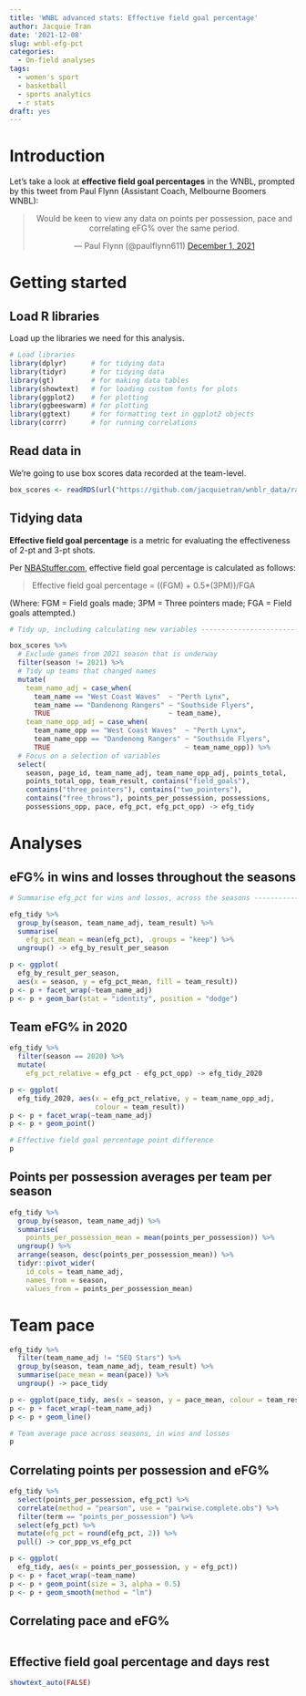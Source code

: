 ```yaml
---
title: 'WNBL advanced stats: Effective field goal percentage'
author: Jacquie Tran
date: '2021-12-08'
slug: wnbl-efg-pct
categories:
  - On-field analyses
tags:
  - women's sport
  - basketball
  - sports analytics
  - r stats
draft: yes
---
```


# Introduction

Let's take a look at **effective field goal percentages** in the WNBL, prompted by this tweet from Paul Flynn (Assistant Coach, Melbourne Boomers WNBL):

<center><blockquote class="twitter-tweet"><p lang="en" dir="ltr">Would be keen to view any data on points per possession, pace and correlating eFG% over the same period.</p>&mdash; Paul Flynn (@paulflynn611) <a href="https://twitter.com/paulflynn611/status/1466018173375836161?ref_src=twsrc%5Etfw">December 1, 2021</a></blockquote> <script async src="https://platform.twitter.com/widgets.js" charset="utf-8"></script></center>

# Getting started

## Load R libraries

Load up the libraries we need for this analysis.

```r

# Load libraries
library(dplyr)      # for tidying data
library(tidyr)      # for tidying data
library(gt)         # for making data tables
library(showtext)   # for loading custom fonts for plots
library(ggplot2)    # for plotting
library(ggbeeswarm) # for plotting
library(ggtext)     # for formatting text in ggplot2 objects
library(corrr)      # for running correlations

```

## Read data in

We're going to use box scores data recorded at the team-level.

```r

box_scores <- readRDS(url("https://github.com/jacquietran/wnblr_data/raw/main/data/box_scores.rds"))

```

## Tidying data

**Effective field goal percentage** is a metric for evaluating the effectiveness of 2-pt and 3-pt shots.

Per [NBAStuffer.com](https://www.nbastuffer.com/analytics101/effective-field-goal-percentage-efg/), effective field goal percentage is calculated as follows:

> Effective field goal percentage = ((FGM) + 0.5*(3PM))/FGA

(Where: FGM = Field goals made; 3PM = Three pointers made; FGA = Field goals attempted.)

```r

# Tidy up, including calculating new variables ---------------------------------

box_scores %>%
  # Exclude games from 2021 season that is underway
  filter(season != 2021) %>%
  # Tidy up teams that changed names
  mutate(
    team_name_adj = case_when(
      team_name == "West Coast Waves"  ~ "Perth Lynx",
      team_name == "Dandenong Rangers" ~ "Southside Flyers",
      TRUE                             ~ team_name),
    team_name_opp_adj = case_when(
      team_name_opp == "West Coast Waves"  ~ "Perth Lynx",
      team_name_opp == "Dandenong Rangers" ~ "Southside Flyers",
      TRUE                                 ~ team_name_opp)) %>%
  # Focus on a selection of variables
  select(
    season, page_id, team_name_adj, team_name_opp_adj, points_total,
    points_total_opp, team_result, contains("field_goals"),
    contains("three_pointers"), contains("two_pointers"),
    contains("free_throws"), points_per_possession, possessions,
    possessions_opp, pace, efg_pct, efg_pct_opp) -> efg_tidy

```

# Analyses

## eFG% in wins and losses throughout the seasons

```r

# Summarise efg_pct for wins and losses, across the seasons --------------------

efg_tidy %>%
  group_by(season, team_name_adj, team_result) %>%
  summarise(
    efg_pct_mean = mean(efg_pct), .groups = "keep") %>%
  ungroup() -> efg_by_result_per_season

```

```r

p <- ggplot(
  efg_by_result_per_season,
  aes(x = season, y = efg_pct_mean, fill = team_result))
p <- p + facet_wrap(~team_name_adj)
p <- p + geom_bar(stat = "identity", position = "dodge")

```

## Team eFG% in 2020

```r

efg_tidy %>%
  filter(season == 2020) %>%
  mutate(
    efg_pct_relative = efg_pct - efg_pct_opp) -> efg_tidy_2020

p <- ggplot(
  efg_tidy_2020, aes(x = efg_pct_relative, y = team_name_opp_adj,
                     colour = team_result))
p <- p + facet_wrap(~team_name_adj)
p <- p + geom_point()

# Effective field goal percentage point difference
p

```

## Points per possession averages per team per season

```r

efg_tidy %>%
  group_by(season, team_name_adj) %>%
  summarise(
    points_per_possession_mean = mean(points_per_possession)) %>%
  ungroup() %>%
  arrange(season, desc(points_per_possession_mean)) %>%
  tidyr::pivot_wider(
    id_cols = team_name_adj,
    names_from = season,
    values_from = points_per_possession_mean)

```

# Team pace



```r

efg_tidy %>%
  filter(team_name_adj != "SEQ Stars") %>%
  group_by(season, team_name_adj, team_result) %>%
  summarise(pace_mean = mean(pace)) %>%
  ungroup() -> pace_tidy

```

```r

p <- ggplot(pace_tidy, aes(x = season, y = pace_mean, colour = team_result))
p <- p + facet_wrap(~team_name_adj)
p <- p + geom_line()

# Team average pace across seasons, in wins and losses
p

```


## Correlating points per possession and eFG%

```r

efg_tidy %>%
  select(points_per_possession, efg_pct) %>%
  correlate(method = "pearson", use = "pairwise.complete.obs") %>%
  filter(term == "points_per_possession") %>%
  select(efg_pct) %>%
  mutate(efg_pct = round(efg_pct, 2)) %>%
  pull() -> cor_ppp_vs_efg_pct

```

```r

p <- ggplot(
  efg_tidy, aes(x = points_per_possession, y = efg_pct))
p <- p + facet_wrap(~team_name)
p <- p + geom_point(size = 3, alpha = 0.5)
p <- p + geom_smooth(method = "lm")

```


## Correlating pace and eFG%

```r


```


## Effective field goal percentage and days rest



```r

showtext_auto(FALSE)

```
